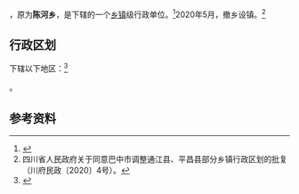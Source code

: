 {{中国乡级行政区|51/19/21/232/000
| 政府驻地 = 河坝场社区河坝场街57号
| 电话区号 = 827
}}
'''{{PAGENAMEBASE}}'''，原为'''陈河乡'''，是{{PRC admin/fullname|51/19/21/232/000|3}}下辖的一个[[乡镇|乡镇]]级行政单位。<ref>{{PRC admin/ref sgc|{{PRC admin/parent|51/19/21/232/000}}}}</ref>2020年5月，撤乡设镇。<ref>四川省人民政府关于同意巴中市调整通江县、平昌县部分乡镇行政区划的批复（川府民政〔2020〕4号）。</ref>

== 行政区划 ==

{{PAGENAMEBASE}}下辖以下地区：<ref>{{PRC admin/ref sgc|51/19/21/232/000}}</ref>

{{PRC admin/children|51/19/21/232/000}}。

== 参考资料 ==

{{reflist}}

{{PRC admin/navcat|51/19/21/232/000}}